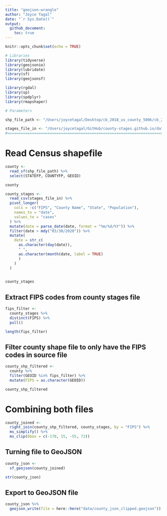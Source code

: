 ```yaml
---
title: "geojson-wrangle"
author: "Joyce Tagal"
date: "`r Sys.Date()`"
output: 
  github_document:
    toc: true
---
```


```r
knitr::opts_chunk$set(echo = TRUE)
```

```r
# Libraries
library(tidyverse)
library(geojsonio)
library(lubridate)
library(sf)
library(geojsonsf)

library(rgdal)
library(sp)
library(spdplyr)
library(rmapshaper)

# Parameters

shp_file_path <- "/Users/joycetagal/Desktop/cb_2018_us_county_500k/cb_2018_us_county_500k.shp"

stages_file_in <- "/Users/joycetagal/GitHub/county-stages.github.io/data/us-county-stages-20200407-012123.csv"
#===============================================================================


```


# Read Census shapefile 

```r

county <- 
  read_sf(shp_file_path) %>% 
  select(STATEFP, COUNTYFP, GEOID)

county
```



```r

county_stages <- 
  read_csv(stages_file_in) %>% 
  pivot_longer(
    cols = -c("FIPS", "County Name", "State", "Population"),
    names_to = "date",
    values_to = "cases"
  ) %>% 
  mutate(date = parse_date(date, format = "%m/%d/%Y")) %>% 
  filter(date > mdy("03/30/2020")) %>% 
  mutate(
    date = str_c(
      as.character(day(date)), 
      " ", 
      as.character(month(date, label = TRUE)
      )
    )
  ) 
  

county_stages

```

## Extract FIPS codes from county stages file

```r

fips_filter <- 
  county_stages %>% 
  distinct(FIPS) %>% 
  pull()

length(fips_filter)

```

## Filter county shape file to only have the FIPS codes in source file

```r

county_shp_filtered <- 
  county %>% 
  filter(GEOID %in% fips_filter) %>% 
  mutate(FIPS = as.character(GEOID))

county_shp_filtered

```


# Combining both files

```r

county_joined <- 
  right_join(county_shp_filtered, county_stages, by = "FIPS") %>% 
  ms_simplify() %>% 
  ms_clip(bbox = c(-170, 15, -55, 72))

```

## Turning file to GeoJSON

```r

county_json <- 
  sf_geojson(county_joined)

str(county_json)

```



## Export to GeoJSON file

```r

county_json %>% 
  geojson_write(file = here::here("data/county_json_clipped.geojson"))

```

